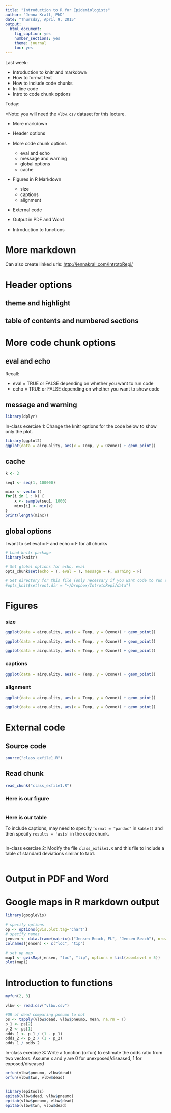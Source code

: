 ```yaml
---
title: "Introduction to R for Epidemiologists"
author: "Jenna Krall, PhD"
date: "Thursday, April 9, 2015"
output:
  html_document:
    fig_caption: yes
    number_sections: yes
    theme: journal
    toc: yes
---
```



Last week:

- Introduction to knitr and markdown
- How to format text
- How to include code chunks
- In-line code
- Intro to code chunk options

Today:

*Note: you will need the `vlbw.csv` dataset for this lecture. 

- More markdown
- Header options
- More code chunk options

    - eval and echo
    - message and warning
    - global options
    - cache
- Figures in R Markdown

    - size
    - captions
    - alignment
    
- External code
- Output in PDF and Word
- Introduction to functions

# More markdown

Can also create linked urls: <http://jennakrall.com/IntrotoRepi/>

# Header options

## theme and highlight

## table of contents and numbered sections

# More code chunk options

## eval and echo

Recall: 

- eval = TRUE or FALSE depending on whether you want to run code
- echo = TRUE or FALSE depending on whether you want to show code

## message and warning



```r
library(dplyr)
```


In-class exercise 1: Change the knitr options for the code below to show only the plot.

```r
library(ggplot2)
ggplot(data = airquality, aes(x = Temp, y = Ozone)) + geom_point()
```








## cache


```r
k <- 2
```

```r
seq1 <- seq(1, 100000)

minx <- vector()
for(i in 1 : k) {
    x <- sample(seq1, 1000)
    minx[i] <- min(x) 
}
print(length(minx))
```


## global options


I want to set eval = F and echo = F for all chunks

```r
# Load knitr package
library(knitr)

# Set global options for echo, eval
opts_chunk$set(echo = T, eval = T, message = F, warning = F)

# Set directory for this file (only necessary if you want code to run somewhere other than where the file is located)
#opts_knit$set(root.dir = "~/Dropbox/IntrotoRepi/data")
```





# Figures

### size


```r
ggplot(data = airquality, aes(x = Temp, y = Ozone)) + geom_point()
```

```r
ggplot(data = airquality, aes(x = Temp, y = Ozone)) + geom_point()
```


```r
ggplot(data = airquality, aes(x = Temp, y = Ozone)) + geom_point()
```

### captions



```r
ggplot(data = airquality, aes(x = Temp, y = Ozone)) + geom_point()
```

### alignment


```r
ggplot(data = airquality, aes(x = Temp, y = Ozone)) + geom_point()
```


```r
ggplot(data = airquality, aes(x = Temp, y = Ozone)) + geom_point()
```

# External code


## Source code

```r
source("class_exfile1.R")
```

## Read chunk

```r
read_chunk("class_exfile1.R")
```
 
### Here is our figure

```r
```

### Here is our table

To include captions, may need to specify `format = "pandoc"` in `kable()` and then specify `results = 'asis'` in the code chunk.

```r
```


In-class exercise 2: Modify the file `class_exfile1.R` and this file to include a table of standard deviations similar to tab1.


```r

```

# Output in PDF and Word

# Google maps in R markdown output

```r
library(googleVis)

# specify options
op <- options(gvis.plot.tag='chart')
# specify names
jensen <- data.frame(matrix(c("Jensen Beach, FL", "Jensen Beach"), nrow = 1))
colnames(jensen) <- c("loc", "tip")

# set up map
map1 <- gvisMap(jensen, "loc", "tip", options = list(zoomLevel = 5))
plot(map1)

```



# Introduction to functions

```r
myfun(2, 3)
```


```r
vlbw <- read.csv("vlbw.csv")

#OR of dead comparing pneumo to not
ps <- tapply(vlbw$dead, vlbw$pneumo, mean, na.rm = T)
p_1 <- ps[2]
p_2 <- ps[1]
odds_1 <- p_1 / (1 - p_1)
odds_2 <- p_2 / (1 - p_2)
odds_1 / odds_2


```



In-class exercise 3: Write a function (orfun) to estimate the odds ratio from two vectors.  Assume x and y are 0 for unexposed/diseased, 1 for exposed/diseased

```r
orfun(vlbw$pneumo, vlbw$dead)
orfun(vlbw$twn, vlbw$dead)


library(epitools)
epitab(vlbw$dead, vlbw$pneumo)
epitab(vlbw$pneumo, vlbw$dead)
epitab(vlbw$twn, vlbw$dead)
```

